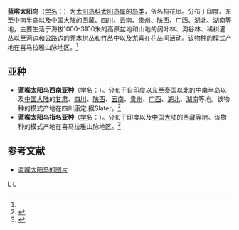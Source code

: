 {{Speciesbox
| name = 蓝喉太阳鸟
| image = Mrs. Gould's Sunbird.jpg
| status = LC
| status_system = IUCN3.1
| status_ref = <ref>{{IUCN|id=22718077 |title=''Aethopyga gouldiae'' |assessor=BirdLife International |assessor-link=BirdLife International |version=2013.2 |year=2012 |accessdate=26 November 2013}}</ref>
| genus = Aethopyga
| species = gouldiae
| authority = (Vigors, 1831)<ref name='id4026'>{{cite web| url =http://www.bioinfo.cn/db05/BjdwSpecies.php?action=view&id=4026| title =蓝喉太阳鸟| work =《中国动物物种编目数据库》| publisher =中国科学院微生物研究所| author =中国科学院动物研究所| accessdate =2009-04-04| deadurl =yes| archiveurl =https://web.archive.org/web/20160305060805/http://www.bioinfo.cn/db05/BjdwSpecies.php?action=view&id=4026| archivedate =2016-03-05}}</ref>
}}

'''蓝喉太阳鸟'''（[[学名|学名]]：{{lang|la|''Aethopyga gouldiae''}}）为[[太阳鸟科|太阳鸟科]][[太阳鸟属|太阳鸟属]]的[[鸟类|鸟类]]，俗名桐花凤。分布于印度、东至中南半岛以及[[中国大陆|中国大陆]]的[[西藏|西藏]]、[[四川|四川]]、[[云南|云南]]、[[贵州|贵州]]、[[陕西|陕西]]、[[广西|广西]]、[[湖北|湖北]]、[[湖南|湖南]]等地，主要生活于海拔1000-3100米的高原盆地和山地的阔叶林、沟谷林、稀树灌丛以至河边和公路边的乔木树丛和竹丛中以及尤喜在花丛间活动。该物种的模式产地在喜马拉雅山脉地区。<ref name='id4026'/>

== 亚种 ==
* '''蓝喉太阳鸟西南亚种'''（[[学名|学名]]：{{lang|la|''Aethopyga gouldiae dabryii''}}）。分布于自印度以东至泰国以北的中南半岛以及[[中国大陆|中国大陆]]的[[甘肃|甘肃]]、[[四川|四川]]、[[陕西|陕西]]、[[云南|云南]]、[[贵州|贵州]]、[[广西|广西]]、[[湖北|湖北]]、[[湖南|湖南]]等地。该物种的模式产地在四川康定,据Slater。<ref name='id4027'>{{cite web| url =http://www.bioinfo.cn/db05/BjdwSpecies.php?action=view&id=4027| title =蓝喉太阳鸟西南亚种| work =《中国动物物种编目数据库》| publisher =中国科学院微生物研究所| author =中国科学院动物研究所| accessdate =2009-04-04| deadurl =yes| archiveurl =https://web.archive.org/web/20160305030843/http://www.bioinfo.cn/db05/BjdwSpecies.php?action=view&id=4027| archivedate =2016-03-05}}</ref>
* '''蓝喉太阳鸟指名亚种'''（[[学名|学名]]：{{lang|la|''Aethopyga gouldiae gouldiae''}}）。分布于印度以及[[中国大陆|中国大陆]]的[[西藏|西藏]]等地。该物种的模式产地在喜马拉雅山脉地区。<ref name='id4028'>{{cite web| url =http://www.bioinfo.cn/db05/BjdwSpecies.php?action=view&id=4028| title =蓝喉太阳鸟指名亚种| work =《中国动物物种编目数据库》| publisher =中国科学院微生物研究所| author =中国科学院动物研究所| accessdate =2009-04-04| deadurl =yes| archiveurl =https://web.archive.org/web/20160305025837/http://www.bioinfo.cn/db05/BjdwSpecies.php?action=view&id=4028| archivedate =2016-03-05}}</ref>

== 参考文献 ==
{{reflist}}
* [https://pic.birdnet.cn/atlas//202010/17/062448expwxcxa84mekuxv.jpg 蓝喉太阳鸟的图片]
{{Taxonbar|from=Q2743811}}

[[Category:太阳鸟属|L]]
[[Category:_1831年描述的鸟类|L]]
